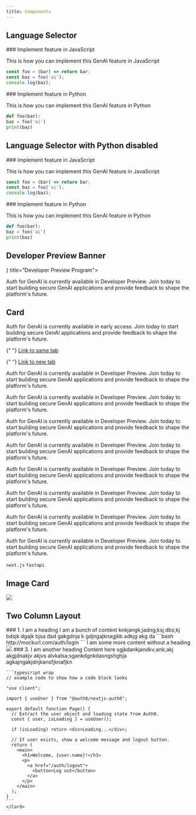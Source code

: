 ```yaml
---
title: Components
---
```


## Language Selector

<Tabs>
  <Tab title="JavaScript" icon="/ai/docs/img/js.svg">
  ### Implement feature in JavaScript

This is how you can implement this GenAI feature in JavaScript

```JavaScript
const foo = (bar) => return bar;
const baz = foo('ai');
console.log(baz);
```

  </Tab>
  <Tab title="Python" icon="python">
  ### Implement feature in Python

This is how you can implement this GenAI feature in Python

```Python
def foo(bar):
baz = foo('ai')
print(baz)
```

  </Tab>
</Tabs>

## Language Selector with Python disabled

<Tabs>
  <Tab title="JavaScript" icon="/ai/docs/img/js.svg">
  ### Implement feature in JavaScript

This is how you can implement this GenAI feature in JavaScript

```JavaScript
const foo = (bar) => return bar;
const baz = foo('ai');
console.log(baz);
```

  </Tab>
  <Tab title="Python" icon="python" disabled={true}>
  ### Implement feature in Python

This is how you can implement this GenAI feature in Python

```Python
def foo(bar):
baz = foo('ai')
print(baz)
```

  </Tab>
</Tabs>

## Developer Preview Banner

<Columns cols={1}>
<Card href="https://auth0.com/signup?onboard_app=genai" icon={<img src="https://mintlify-assets.b-cdn.net/auth0/bannerimage.png" alt="Developer Preview Program" />} title="Developer Preview Program">

Auth for GenAI is currently available in Developer Preview. Join today to start building secure GenAI applications and provide feedback to shape the platform's future.

</Card>
</Columns>

## Card

<Card title="I am a Heading">

Auth for GenAI is currently available in early access. Join today to start building secure GenAI applications and provide feedback to shape the platform's future.

{" "}
<a href="/intro">Link to same tab</a>

{" "}
<a href="https://auth0.com" target="_blank">
  Link to new tab
</a>

  <Card title="I am a Card with a Checked Checkbox" icon="circle-check" horizontal>

Auth for GenAI is currently available in Developer Preview. Join today to start building secure GenAI applications and provide feedback to shape the platform's future.

  </Card>

  <Card title="I am a Card with an Unchecked Checkbox" icon="circle" horizontal>

Auth for GenAI is currently available in Developer Preview. Join today to start building secure GenAI applications and provide feedback to shape the platform's future.

  </Card>

  <Card title="I am a Card with an icon" icon="js" horizontal iconType="solid">

Auth for GenAI is currently available in Developer Preview. Join today to start building secure GenAI applications and provide feedback to shape the platform's future.

  </Card>

  <Card title="I am a Card with an icon with no border" icon="js" horizontal iconType="solid">

Auth for GenAI is currently available in Developer Preview. Join today to start building secure GenAI applications and provide feedback to shape the platform's future.

  </Card>

  <Card title="I am a Card with a CTA" icon="python" horizontal iconType="solid" href="https://auth0.com/bar">

Auth for GenAI is currently available in Developer Preview. Join today to start building secure GenAI applications and provide feedback to shape the platform's future.

  </Card>

  <Card title="I am a Card with a disabled CTA" icon="python" horizontal iconType="solid">

Auth for GenAI is currently available in Developer Preview. Join today to start building secure GenAI applications and provide feedback to shape the platform's future.

  </Card>

  <Card title="I am a Card with a loading CTA state" icon="python" horizontal iconType="solid">

Auth for GenAI is currently available in Developer Preview. Join today to start building secure GenAI applications and provide feedback to shape the platform's future.

  </Card>

  <Card title="I am a Card with tags" icon="js" horizontal iconType="solid">

Auth for GenAI is currently available in Developer Preview. Join today to start building secure GenAI applications and provide feedback to shape the platform's future.

`next.js` `fastapi`

  </Card>

</Card>

## Image Card

<Frame>
  <img src="/ai/docs/img/docusaurus-social-card.jpg" />
</Frame>

## Two Column Layout

<Columns cols={2}>
  <Card>
    ### 1. I am a heading
    I am a bunch of content knkjangk;jadng;ksj dbs;kj bdsjk dgajk bjsa dad gakgdnja k gdjngajknagjkb adkjg akg da
    </Card>
    <Card>
    ```bash
    http://mockurl.com/auth/login
    ```
    </Card>
</Columns>
<Columns cols={2}>
  <Card>
  I am some more content without a heading
  </Card>
  <Card>
    <img src="/ai/docs/img/docusaurus-social-card.jpg"/>
  </Card>
</Columns>
<Columns cols={2}>
    <Card>
    ### 3. I am another heading
    Content here sgjkdankjandkv;ank;akj
    akgjdnakjv akjvs alvkalsa;sgankdgnkdasngshghja
    agkajngakjdnjkansfjknafjkn
    </Card>
    <Card>

    ```typescript wrap
    // example code to show how a code block looks

    "use client";

    import { useUser } from "@auth0/nextjs-auth0";

    export default function Page() {
      // Extract the user object and loading state from Auth0.
      const { user, isLoading } = useUser();

      if (isLoading) return <div>Loading...</div>;

      // If user exists, show a welcome message and logout button.
      return (
        <main>
          <h1>Welcome, {user.name}!</h1>
          <p>
            <a href="/auth/logout">
              <button>Log out</button>
            </a>
          </p>
        </main>
      );
    }
    ```
    </Card>

</Columns>
